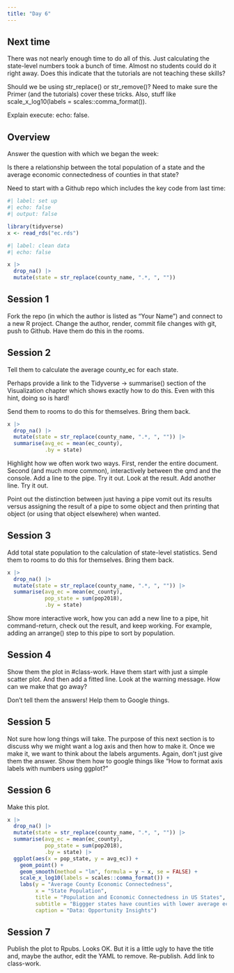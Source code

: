 ```yaml
---
title: "Day 6"
---
```


## Next time

There was not nearly enough time to do all of this. Just calculating the state-level numbers took a bunch of time. Almost no students could do it right away. Does this indicate that the tutorials are not teaching these skills?

Should we be using str_replace() or str_remove()? Need to make sure the Primer (and the tutorials) cover these tricks. Also, stuff like scale_x_log10(labels = scales::comma_format()).

Explain execute:
          echo: false.

## Overview

Answer the question with which we began the week:

Is there a relationship between the total population of a state and the average economic connectedness of counties in that state?

Need to start with a Github repo which includes the key code from last time:

```r
#| label: set up
#| echo: false
#| output: false

library(tidyverse)
x <- read_rds("ec.rds")
```


```r
#| label: clean data
#| echo: false

x |> 
  drop_na() |> 
  mutate(state = str_replace(county_name, ".*, ", "")) 
```

## Session 1

Fork the repo (in which the author is listed as "Your Name") and connect to a new R project. Change the author, render, commit file changes with git, push to Github. Have them do this in the rooms. 

## Session 2

Tell them to calculate the average county_ec for each state. 

Perhaps provide a link to the Tidyverse -> summarise() section of the Visualization chapter which shows exactly how to do this. Even with this hint, doing so is hard!

Send them to rooms to do this for themselves. Bring them back.


```r
x |> 
  drop_na() |> 
  mutate(state = str_replace(county_name, ".*, ", "")) |> 
  summarise(avg_ec = mean(ec_county),
            .by = state)
```


Highlight how we often work two ways. First, render the entire document. Second (and much more common), interactively between the qmd and the console. Add a line to the pipe. Try it out. Look at the result. Add another line. Try it out.

Point out the distinction between just having a pipe vomit out its results versus assigning the result of a pipe to some object and then printing that object (or using that object elsewhere) when wanted.

## Session 3

Add total state population to the calculation of state-level statistics. Send them to rooms to do this for themselves. Bring them back.


```r
x |> 
  drop_na() |> 
  mutate(state = str_replace(county_name, ".*, ", "")) |> 
  summarise(avg_ec = mean(ec_county),
            pop_state = sum(pop2018),
            .by = state)
```

Show more interactive work, how you can add a new line to a pipe, hit command-return, check out the result, and keep working. For example, adding an arrange() step to this pipe to sort by population.


## Session 4

Show them the plot in #class-work. Have them start with just a simple scatter plot. And then add a fitted line. Look at the warning message. How can we make that go away?

Don't tell them the answers! Help them to Google things.

## Session 5

Not sure how long things will take. The purpose of this next section is to discuss why we might want a log axis and then how to make it. Once we make it, we want to think about the labels arguments. Again, don't just give them the answer. Show them how to google things like "How to format axis labels with numbers using ggplot?"


## Session 6

Make this plot. 

```r
x |> 
  drop_na() |> 
  mutate(state = str_replace(county_name, ".*, ", "")) |> 
  summarise(avg_ec = mean(ec_county),
            pop_state = sum(pop2018),
            .by = state) |> 
  ggplot(aes(x = pop_state, y = avg_ec)) +
    geom_point() +
    geom_smooth(method = "lm", formula = y ~ x, se = FALSE) +
    scale_x_log10(labels = scales::comma_format()) +
    labs(y = "Average County Economic Connectedness",
         x = "State Population",
         title = "Population and Economic Connectedness in US States",
         subtitle = "Biggger states have counties with lower average economic connectedness.",
         caption = "Data: Opportunity Insights") 
```


## Session 7

Publish the plot to Rpubs. Looks OK. But it is a little ugly to have the title and, maybe the author, edit the YAML to remove. Re-publish. Add link to class-work.


